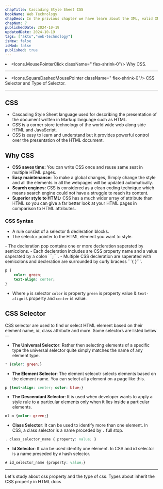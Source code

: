 ```yaml
---
chapTitle: Cascading Style Sheet CSS
bookName: Web Technology
chapDesc: In the privious chapter we have learn about the XML, valid XML Document. Its Schema and Document Object Model.
chapNum: 7
publishedDate: 2024-10-19
updatedDate: 2024-10-19
tags: ["aktu","web-technology"]
isNew: false
isMod: false
published: true
---
```


<ChapIntro><li className="flex gap-3"><Icons.MousePointerClick className=" flex-shrink-0"/> Why CSS. </li><hr className="my-2"/><li className="flex gap-3"><Icons.SquareDashedMousePointer className=" flex-shrink-0"/> CSS Selector and Type of Selector. </li></ChapIntro>

---
## CSS
- Cascading Style Sheet language used for describing the presentation of the document written in Markup language such as HTML.
- CSS is a corner store technology of the world wide web along side HTML and JavaScript.
- CSS is easy to learn and understand but it provides powerful control over the presentation of the HTML document.

## Why CSS
- **CSS saves time:** You can write CSS once and reuse same seat in multiple HTML pages.
- **Easy maintenance:** To make a global changes, Simply change the style and all the elements in all the webpages will be updated automatically.
- **Search engines:** CSS is considered as a clean coding technique which means search engine could not have a struggle to reach its content.
- **Superior style to HTML:** CSS has a much wider array of attribute than HTML so you can give a far better look at your HTML pages in comparison to HTML attributes.

### CSS Syntax
- A rule consist of a selector & decleration blocks.
- The selector pointer to the HTML element you want to style.

<FigureMdx lightUrl="wt-css-syntax" desc="CSS Syntax diagram"/>
- The decleration pop contains one or more decleration saperated by semicolons.
- Each decleration includes are CSS property name and a value saperated by a colon ```;```.
- Multiple CSS decleration are saperated with semicolons and decleration are surrounded by curly bracess ```{ }```.

```css title="example.css"
p {
    color: green;
    text-align: center;
}
```
- Where ```p``` is selector ```color``` is property ```green``` is property value & ```text-align``` is property and ```center``` is value.

## CSS Selector
CSS selector are used to find or select HTML element based on their element name, id, class attribute and more. Some selectors are listed below &mdash;
- **The Universal Selector**: Rather then selecting elements of a specific type the universal selector quite simply matches the name of any element type.

```css
* {color: green;}
```

- **The Element Selector**: The element selecotr selects elements based on the element name. You can select all ```p``` element on a page like this.
```css
p {text-align: center; color: blue;}
```

- **The Descendant Selector**: It is used when developer wants to apply a style rule to a particular elements only when it lies inside a particular elements.
```css
ol o {color: green;}
```

- **Class Selector**: It can be used to identify more than one element. In CSS, a class selector is a name proceded by ```.``` full stop.
```css
. class_selector_name { property: value; }
```

- **Id Selector**: It can be used identify one element. In CSS and id selector is a name preseded by ```#``` hash selector.
```css
# id_selector_name {property: value;}
```

---

<NextUp nextChap="8" nextChapName="CSS Property" nextChapLink="/web-technology/css-property"> Let's study about css property and the type of css. Types about inherit the CSS property in HTML docs.</NextUp>
